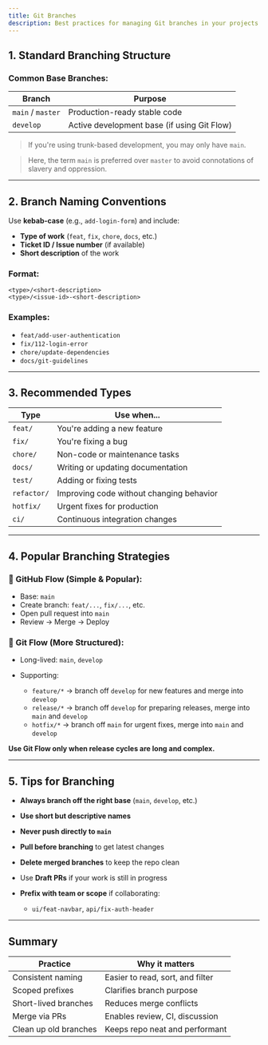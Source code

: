 ```yaml
---
title: Git Branches
description: Best practices for managing Git branches in your projects.
---
```


## 1. Standard Branching Structure

### Common Base Branches:

| Branch            | Purpose                                     |
| ----------------- | ------------------------------------------- |
| `main` / `master` | Production-ready stable code                |
| `develop`         | Active development base (if using Git Flow) |

> If you're using trunk-based development, you may only have `main`.

> Here, the term `main` is preferred over `master` to avoid connotations of slavery and oppression.

---

## 2. Branch Naming Conventions

Use **kebab-case** (e.g., `add-login-form`) and include:

- **Type of work** (`feat`, `fix`, `chore`, `docs`, etc.)
- **Ticket ID / Issue number** (if available)
- **Short description** of the work

### Format:

```
<type>/<short-description>
<type>/<issue-id>-<short-description>
```

### Examples:

- `feat/add-user-authentication`
- `fix/112-login-error`
- `chore/update-dependencies`
- `docs/git-guidelines`

---

## 3. Recommended Types

| Type        | Use when...                              |
| ----------- | ---------------------------------------- |
| `feat/`     | You're adding a new feature              |
| `fix/`      | You're fixing a bug                      |
| `chore/`    | Non-code or maintenance tasks            |
| `docs/`     | Writing or updating documentation        |
| `test/`     | Adding or fixing tests                   |
| `refactor/` | Improving code without changing behavior |
| `hotfix/`   | Urgent fixes for production              |
| `ci/`       | Continuous integration changes           |

---

## 4. Popular Branching Strategies

### 🔹 GitHub Flow (Simple & Popular):

- Base: `main`
- Create branch: `feat/...`, `fix/...`, etc.
- Open pull request into `main`
- Review → Merge → Deploy

### 🔹 Git Flow (More Structured):

- Long-lived: `main`, `develop`
- Supporting:

  - `feature/*` → branch off `develop` for new features and merge into `develop`
  - `release/*` → branch off `develop` for preparing releases, merge into `main` and `develop`
  - `hotfix/*` → branch off `main` for urgent fixes, merge into `main` and `develop`

**Use Git Flow only when release cycles are long and complex.**

---

## 5. Tips for Branching

- **Always branch off the right base** (`main`, `develop`, etc.)
- **Use short but descriptive names**
- **Never push directly to `main`**
- **Pull before branching** to get latest changes
- **Delete merged branches** to keep the repo clean
- Use **Draft PRs** if your work is still in progress
- **Prefix with team or scope** if collaborating:

  - `ui/feat-navbar`, `api/fix-auth-header`

---

## Summary

| Practice              | Why it matters                   |
| --------------------- | -------------------------------- |
| Consistent naming     | Easier to read, sort, and filter |
| Scoped prefixes       | Clarifies branch purpose         |
| Short-lived branches  | Reduces merge conflicts          |
| Merge via PRs         | Enables review, CI, discussion   |
| Clean up old branches | Keeps repo neat and performant   |
